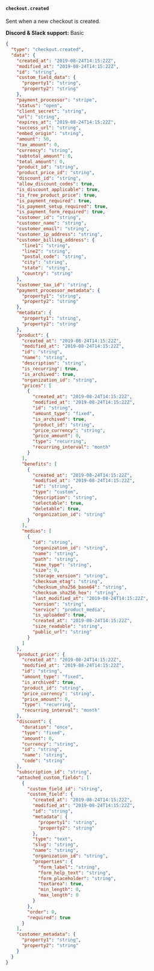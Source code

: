 #### `checkout.created`

Sent when a new checkout is created.

**Discord & Slack support:** Basic

```json Payload Sample [expandable]
{
  "type": "checkout.created",
  "data": {
    "created_at": "2019-08-24T14:15:22Z",
    "modified_at": "2019-08-24T14:15:22Z",
    "id": "string",
    "custom_field_data": {
      "property1": "string",
      "property2": "string"
    },
    "payment_processor": "stripe",
    "status": "open",
    "client_secret": "string",
    "url": "string",
    "expires_at": "2019-08-24T14:15:22Z",
    "success_url": "string",
    "embed_origin": "string",
    "amount": 50,
    "tax_amount": 0,
    "currency": "string",
    "subtotal_amount": 0,
    "total_amount": 0,
    "product_id": "string",
    "product_price_id": "string",
    "discount_id": "string",
    "allow_discount_codes": true,
    "is_discount_applicable": true,
    "is_free_product_price": true,
    "is_payment_required": true,
    "is_payment_setup_required": true,
    "is_payment_form_required": true,
    "customer_id": "string",
    "customer_name": "string",
    "customer_email": "string",
    "customer_ip_address": "string",
    "customer_billing_address": {
      "line1": "string",
      "line2": "string",
      "postal_code": "string",
      "city": "string",
      "state": "string",
      "country": "string"
    },
    "customer_tax_id": "string",
    "payment_processor_metadata": {
      "property1": "string",
      "property2": "string"
    },
    "metadata": {
      "property1": "string",
      "property2": "string"
    },
    "product": {
      "created_at": "2019-08-24T14:15:22Z",
      "modified_at": "2019-08-24T14:15:22Z",
      "id": "string",
      "name": "string",
      "description": "string",
      "is_recurring": true,
      "is_archived": true,
      "organization_id": "string",
      "prices": [
        {
          "created_at": "2019-08-24T14:15:22Z",
          "modified_at": "2019-08-24T14:15:22Z",
          "id": "string",
          "amount_type": "fixed",
          "is_archived": true,
          "product_id": "string",
          "price_currency": "string",
          "price_amount": 0,
          "type": "recurring",
          "recurring_interval": "month"
        }
      ],
      "benefits": [
        {
          "created_at": "2019-08-24T14:15:22Z",
          "modified_at": "2019-08-24T14:15:22Z",
          "id": "string",
          "type": "custom",
          "description": "string",
          "selectable": true,
          "deletable": true,
          "organization_id": "string"
        }
      ],
      "medias": [
        {
          "id": "string",
          "organization_id": "string",
          "name": "string",
          "path": "string",
          "mime_type": "string",
          "size": 0,
          "storage_version": "string",
          "checksum_etag": "string",
          "checksum_sha256_base64": "string",
          "checksum_sha256_hex": "string",
          "last_modified_at": "2019-08-24T14:15:22Z",
          "version": "string",
          "service": "product_media",
          "is_uploaded": true,
          "created_at": "2019-08-24T14:15:22Z",
          "size_readable": "string",
          "public_url": "string"
        }
      ]
    },
    "product_price": {
      "created_at": "2019-08-24T14:15:22Z",
      "modified_at": "2019-08-24T14:15:22Z",
      "id": "string",
      "amount_type": "fixed",
      "is_archived": true,
      "product_id": "string",
      "price_currency": "string",
      "price_amount": 0,
      "type": "recurring",
      "recurring_interval": "month"
    },
    "discount": {
      "duration": "once",
      "type": "fixed",
      "amount": 0,
      "currency": "string",
      "id": "string",
      "name": "string",
      "code": "string"
    },
    "subscription_id": "string",
    "attached_custom_fields": [
      {
        "custom_field_id": "string",
        "custom_field": {
          "created_at": "2019-08-24T14:15:22Z",
          "modified_at": "2019-08-24T14:15:22Z",
          "id": "string",
          "metadata": {
            "property1": "string",
            "property2": "string"
          },
          "type": "text",
          "slug": "string",
          "name": "string",
          "organization_id": "string",
          "properties": {
            "form_label": "string",
            "form_help_text": "string",
            "form_placeholder": "string",
            "textarea": true,
            "min_length": 0,
            "max_length": 0
          }
        },
        "order": 0,
        "required": true
      }
    ],
    "customer_metadata": {
      "property1": "string",
      "property2": "string"
    }
  }
}
```

